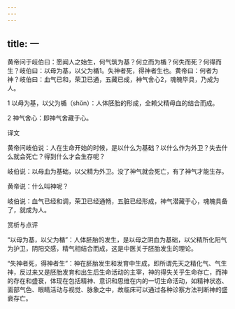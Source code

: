```yaml
---
---
---
```

title: 一
---




黄帝问于岐伯曰：愿闻人之始生，何气筑为基？何立而为楯？何失而死？何得而生？岐伯曰：以母为基，以父为楯1。失神者死，得神者生也。黄帝曰：何者为神？岐伯曰：血气已和，荣卫已通，五藏已成，神气舍心2，魂魄毕具，乃成为人。

1 以母为基，以父为楯（shǔn）：人体胚胎的形成，全赖父精母血的结合而成。

2 神气舍心：即神气舍藏于心。

译文

黄帝问岐伯说：人在生命开始的时候，是以什么为基础？以什么作为外卫？失去什么就会死亡？得到什么才会生存呢？

岐伯说：以母血为基础，以父精为外卫。没了神气就会死亡，有了神气才能生存。

黄帝说：什么叫神呢？

岐伯说：血气已经和调，荣卫已经通畅，五脏已经形成，神气潜藏于心，魂魄具备了，就成为人。

赏析与点评

“以母为基，以父为楯”：人体胚胎的发生，是以母之阴血为基础，以父精所化阳气为护卫，阴阳交感，精气相结合而成，这是中医关于胚胎发生的理论。

“失神者死，得神者生”：神在胚胎发生和发育中生成，即所谓先天之精化气、气生神，反过来又是胚胎发育和出生后生命活动的主宰，神的得失关乎生命存亡，而神的存在和盛衰，体现在包括精神、意识和思维在内的一切生命活动，如精神状态、面部气色、眼睛活动与视觉、脉象之中，故临床可以通过各种诊察方法判断神的盛衰存亡。